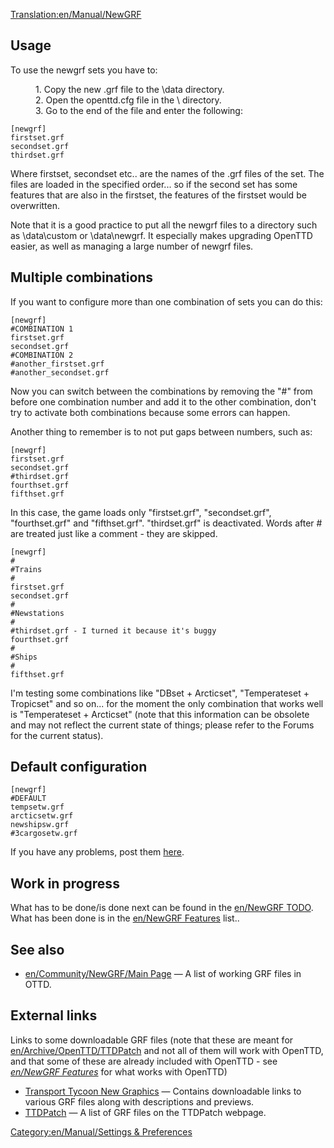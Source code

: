 [[Translation:en/Manual/NewGRF]]
[[Category:en/Manual/Settings & Preferences]]

{{en/Warning|Note: newgrf syntax has changed in revision 1157. This document refers to the most recent syntax}}

== Usage ==
To use the newgrf sets you have to:

:1. Copy the new .grf file to the \data directory.
:2. Open the openttd.cfg file in the \ directory.
:3. Go to the end of the file and enter the following:

 [newgrf]
 firstset.grf
 secondset.grf
 thirdset.grf

Where firstset, secondset etc.. are the names of the .grf files of the set. The files are loaded in the specified order... so if the second set has some features that are also in the firstset, the features of the firstset would be overwritten.

Note that it is a good practice to put all the newgrf files to a directory such as \data\custom or \data\newgrf. It especially makes upgrading OpenTTD easier, as well as managing a large number of newgrf files.

== Multiple combinations ==
If you want to configure more than one combination of sets you can do this:

 [newgrf]
 #COMBINATION 1
 firstset.grf
 secondset.grf
 #COMBINATION 2
 #another_firstset.grf
 #another_secondset.grf

Now you can switch between the combinations by removing the "#" from before one combination number and add it to the other combination, don't try to activate both combinations because some errors can happen.

Another thing to remember is to not put gaps between numbers, such as:

 [newgrf]
 firstset.grf
 secondset.grf
 #thirdset.grf
 fourthset.grf
 fifthset.grf

In this case, the game loads only "firstset.grf", "secondset.grf", "fourthset.grf" and "fifthset.grf". "thirdset.grf" is deactivated. Words after # are treated just like a comment - they are skipped.

 [newgrf]
 #
 #Trains
 #
 firstset.grf
 secondset.grf
 #
 #Newstations
 #
 #thirdset.grf - I turned it because it's buggy
 fourthset.grf
 #
 #Ships
 #
 fifthset.grf

I'm testing some combinations like "DBset + Arcticset", "Temperateset + Tropicset" and so on... for the moment the only combination that works well is "Temperateset + Arcticset" (note that this information can be obsolete and may not reflect the current state of things; please refer to the Forums for the current status).

== Default configuration ==

 [newgrf]
 #DEFAULT
 tempsetw.grf
 arcticsetw.grf
 newshipsw.grf
 #3cargosetw.grf

If you have any problems, post them [http://www.tt-forums.net/viewtopic.php?t=9376 here].

== Work in progress ==

What has to be done/is done next can be found in the [[en/NewGRF TODO]]. What has been done is in the [[en/NewGRF Features]] list..

== See also ==
* [[en/Community/NewGRF/Main Page]] &mdash; A list of working GRF files in OTTD.

== External links ==

Links to some downloadable GRF files (note that these are meant for [[en/Archive/OpenTTD/TTDPatch]] and not all of them will work with OpenTTD, and that some of these are already included with OpenTTD - see ''[[en/NewGRF Features]]'' for what works with OpenTTD)

* [http://www.ewetel.net/~michael.blunck/ttd/ Transport Tycoon New Graphics] &mdash; Contains downloadable links to various GRF files along with descriptions and previews.
* [http://www.ttdpatch.net/newgrf.html TTDPatch] &mdash; A list of GRF files on the TTDPatch webpage.